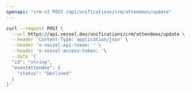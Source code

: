```yaml
---
openapi: "crm-v2 POST /api/unifications/crm/attendees/update"
---
```


<RequestExample>

```bash Request
curl --request POST \
  --url https://api.vessel.dev/unifications/crm/attendees/update \
  --header 'Content-Type: application/json' \
  --header 'x-vessel-api-token: ' \
  --header 'x-vessel-access-token: '\
  --data '{
  "id": "string",
  "eventAttendee": {
    "status": "Declined"
  }
}'
```

</RequestExample>


